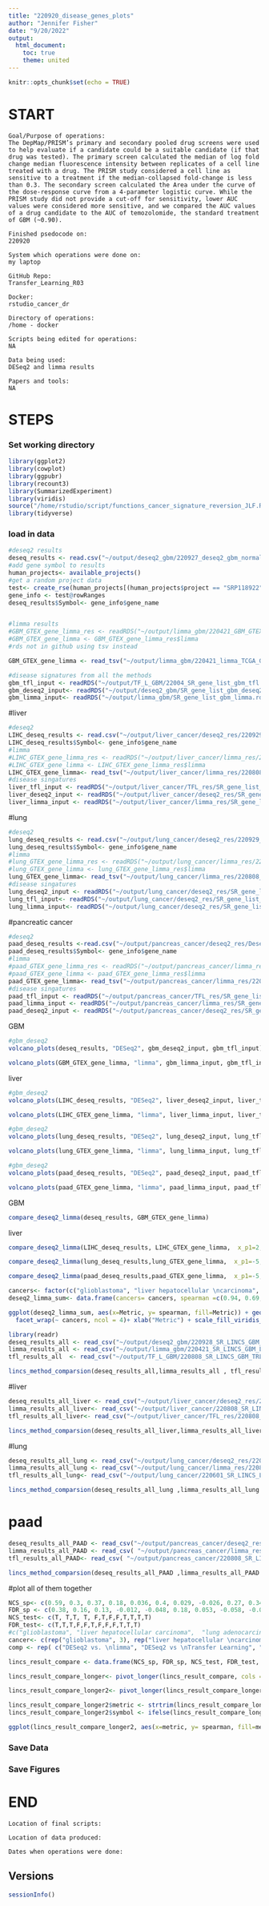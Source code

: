 ```yaml
---
title: "220920_disease_genes_plots"
author: "Jennifer Fisher"
date: "9/20/2022"
output:
  html_document:
    toc: true
    theme: united
---
```


```r
knitr::opts_chunk$set(echo = TRUE)
```


# START 
    Goal/Purpose of operations: 
    The DepMap/PRISM’s primary and secondary pooled drug screens were used to help evaluate if a candidate could be a suitable candidate (if that drug was tested). The primary screen calculated the median of log fold change median fluorescence intensity between replicates of a cell line treated with a drug. The PRISM study considered a cell line as sensitive to a treatment if the median-collapsed fold-change is less than 0.3. The secondary screen calculated the Area under the curve of the dose-response curve from a 4-parameter logistic curve. While the PRISM study did not provide a cut-off for sensitivity, lower AUC values were considered more sensitive, and we compared the AUC values of a drug candidate to the AUC of temozolomide, the standard treatment of GBM (~0.90).
    
    Finished psedocode on: 
    220920
    
    System which operations were done on:
    my laptop
    
    GitHub Repo:
    Transfer_Learning_R03
    
    Docker:
    rstudio_cancer_dr
    
    Directory of operations:
    /home - docker
    
    Scripts being edited for operations: 
    NA
    
    Data being used: 
    DESeq2 and limma results 
    
    Papers and tools:
    NA

# STEPS
### Set working directory 

```r
library(ggplot2)
library(cowplot)
library(ggpubr)
library(recount3)
library(SummarizedExperiment)
library(viridis)
source("/home/rstudio/script/functions_cancer_signature_reversion_JLF.R")
library(tidyverse)
```

### load in data

```r
#deseq2 results 
deseq_results <- read.csv("~/output/deseq2_gbm/220927_deseq2_gbm_normal_gtx_res.csv", sep=",")
#add gene symbol to results
human_projects<- available_projects()
#get a random project data
test<- create_rse(human_projects[(human_projects$project == "SRP118922"),])
gene_info <- test@rowRanges
deseq_results$Symbol<- gene_info$gene_name


#limma results
#GBM_GTEX_gene_limma_res <- readRDS("~/output/limma_gbm/220421_GBM_GTEX_gene_limma_res.rds")
#GBM_GTEX_gene_limma <- GBM_GTEX_gene_limma_res$limma
#rds not in github using tsv instead

GBM_GTEX_gene_limma <- read_tsv("~/output/limma_gbm/220421_limma_TCGA_GTEX_T_vs_NT_limma_results.tsv")

#disease signatures from all the methods 
gbm_tfl_input <- readRDS("~/output/TF_L_GBM/22004_SR_gene_list_gbm_tfl.rds")
gbm_deseq2_input<- readRDS("~/output/deseq2_gbm/SR_gene_list_gbm_deseq2.rds")
gbm_limma_input<- readRDS("~/output/limma_gbm/SR_gene_list_gbm_limma.rds")
```

#liver
```r
#deseq2
LIHC_deseq_results <- read.csv("~/output/liver_cancer/deseq2_res/220929_deseq2_lihc_normal_gtx_res.csv", sep=",")
LIHC_deseq_results$Symbol<- gene_info$gene_name
#limma
#LIHC_GTEX_gene_limma_res <- readRDS("~/output/liver_cancer/limma_res/220808_LIHC_GTEX_gene_limma_res.rds")
#LIHC_GTEX_gene_limma <- LIHC_GTEX_gene_limma_res$limma
LIHC_GTEX_gene_limma<- read_tsv("~/output/liver_cancer/limma_res/220808_limma_TCGA_GTEX_T_vs_NT_liver_cancer_limma_results.tsv")
#disease singatures 
liver_tfl_input <- readRDS("~/output/liver_cancer/TFL_res/SR_gene_list_liver_tfl.rds")
liver_deseq2_input <- readRDS("~/output/liver_cancer/deseq2_res/SR_gene_list_liver_deseq2.rds")
liver_limma_input <- readRDS("~/output/liver_cancer/limma_res/SR_gene_list_liver_limma.rds")
```

#lung
```r
#deseq2
lung_deseq_results <- read.csv("~/output/lung_cancer/deseq2_res/220929_deseq2_luad_normal_gtx_res.csv", sep=",")
lung_deseq_results$Symbol<- gene_info$gene_name
#limma
#lung_GTEX_gene_limma_res <- readRDS("~/output/lung_cancer/limma_res/220808_LUAD_GTEX_gene_limma_res.rds")
#lung_GTEX_gene_limma <- lung_GTEX_gene_limma_res$limma
lung_GTEX_gene_limma<- read_tsv("~/output/lung_cancer/limma_res/220808_limma_TCGA_GTEX_T_vs_NT_lung_cancer_limma_results.tsv")
#disease singatures 
lung_deseq2_input <- readRDS("~/output/lung_cancer/deseq2_res/SR_gene_list_luad_deseq2.rds")
lung_tfl_input<- readRDS("~/output/lung_cancer/deseq2_res/SR_gene_list_lung_tfl.rds")
lung_limma_input<- readRDS("~/output/lung_cancer/deseq2_res/SR_gene_list_lung_limma.rds")
```

#pancreatic cancer 
```r
#deseq2
paad_deseq_results <-read.csv("~/output/pancreas_cancer/deseq2_res/Deseq2_paad_normal_gtx_res.csv", sep= ",")
paad_deseq_results$Symbol<- gene_info$gene_name
#limma
#paad_GTEX_gene_limma_res <- readRDS("~/output/pancreas_cancer/limma_res/220808_PAAD_GTEX_gene_limma_res.rds")
#paad_GTEX_gene_limma <- paad_GTEX_gene_limma_res$limma
paad_GTEX_gene_limma<- read_tsv("~/output/pancreas_cancer/limma_res/220808_limma_TCGA_GTEX_T_vs_NT_pancreas_cancer_limma_results.tsv")
#disease singatures 
paad_tfl_input <- readRDS("~/output/pancreas_cancer/TFL_res/SR_gene_list_paad_tfl.rds")
paad_limma_input <- readRDS("~/output/pancreas_cancer/limma_res/SR_gene_list_paad_limma.rds")
paad_deseq2_input <- readRDS("~/output/pancreas_cancer/deseq2_res/SR_gene_list_paad_deseq2.rds")
```


GBM
```r
#gbm_deseq2
volcano_plots(deseq_results, "DESeq2", gbm_deseq2_input, gbm_tfl_input)
```



```r
volcano_plots(GBM_GTEX_gene_limma, "limma", gbm_limma_input, gbm_tfl_input)
```

liver 
```r
#gbm_deseq2
volcano_plots(LIHC_deseq_results, "DESeq2", liver_deseq2_input, liver_tfl_input)
```

```r
volcano_plots(LIHC_GTEX_gene_limma, "limma", liver_limma_input, liver_tfl_input)
```


```r
#gbm_deseq2
volcano_plots(lung_deseq_results, "DESeq2", lung_deseq2_input, lung_tfl_input)
```

```r
volcano_plots(lung_GTEX_gene_limma, "limma", lung_limma_input, lung_tfl_input)
```

```r
#gbm_deseq2
volcano_plots(paad_deseq_results, "DESeq2", paad_deseq2_input, paad_tfl_input)
```

```r
volcano_plots(paad_GTEX_gene_limma, "limma", paad_limma_input, paad_tfl_input)
```

GBM
```r
compare_deseq2_limma(deseq_results, GBM_GTEX_gene_limma)
```

liver
```r
compare_deseq2_limma(LIHC_deseq_results, LIHC_GTEX_gene_limma,  x_p1=2, y_p1=20, x_p2=100, y_p2=400)
```

```r
compare_deseq2_limma(lung_deseq_results,lung_GTEX_gene_limma,  x_p1=-5, y_p1=20, x_p2=100, y_p2=400)
```


```r
compare_deseq2_limma(paad_deseq_results,paad_GTEX_gene_limma,  x_p1=-5, y_p1=20, x_p2=25, y_p2=50)
```

```r
cancers<- factor(c("glioblastoma", "liver hepatocellular \ncarcinoma",  "lung \nadenocarcinoma", " pancreatic \nadenocarcinoma"), levels = c("glioblastoma", "liver hepatocellular \ncarcinoma",  "lung \nadenocarcinoma", " pancreatic \nadenocarcinoma"))
deseq2_limma_sum<- data.frame(cancers= cancers, spearman =c(0.94, 0.69, 0.81, 0.81, 0.72, 0.55, 0.61, 0.55), Metric = c(rep("logFC", 4), rep("Adj. p-value", 4)))
```

```r
ggplot(deseq2_limma_sum, aes(x=Metric, y= spearman, fill=Metric)) + geom_bar(stat="identity", position=position_dodge(), color = "black")+ ylab("Spearman Coefficient") +
  facet_wrap(~ cancers, ncol = 4)+ xlab("Metric") + scale_fill_viridis_d(option= "E") +theme(axis.text.x=element_blank(),axis.ticks.x=element_blank())
```

```r
library(readr)
deseq_results_all <- read_csv("~/output/deseq2_gbm/220928_SR_LINCS_GBM_DESEQ2_RES.csv")
limma_results_all <- read_csv("~/output/limma_gbm/220421_SR_LINCS_GBM_LIMMA_RES.csv")
tfl_results_all  <- read_csv("~/output/TF_L_GBM/220808_SR_LINCS_GBM_TRL_RES.csv")
```

```r
lincs_method_comparsion(deseq_results_all,limma_results_all , tfl_results_all, cell_line= "GI1")
```

#liver 
```r
deseq_results_all_liver <- read_csv("~/output/liver_cancer/deseq2_res/220929_SR_LINCS_LIHC_DESEQ2_RES.csv")
limma_results_all_liver<- read_csv("~/output/liver_cancer/220808_SR_LINCS_LIVER_LIMMA_RES.csv")
tfl_results_all_liver<- read_csv("~/output/liver_cancer/TFL_res/220808_SR_LINCS_LIVER_TFL_RES.csv")
```


```r
lincs_method_comparsion(deseq_results_all_liver,limma_results_all_liver , tfl_results_all_liver, cell_line= "HEPG2")
```

#lung 
```r
deseq_results_all_lung <- read_csv("~/output/lung_cancer/deseq2_res/220929_SR_LINCS_LUAD_DESEQ2_RES.csv")
limma_results_all_lung <- read_csv("~/output/lung_cancer/limma_res/220808_SR_LINCS_LUNG_LIMMA_RES.csv")
tfl_results_all_lung<- read_csv("~/output/lung_cancer/220601_SR_LINCS_LUNG_TFL_RES.csv")
```

```r
lincs_method_comparsion(deseq_results_all_lung ,limma_results_all_lung , tfl_results_all_lung, cell_line= "A529")
```

# paad 
```r
deseq_results_all_PAAD <- read_csv("~/output/pancreas_cancer/deseq2_res/220929_SR_LINCS_PAAD_DESEQ2_RES.csv")
limma_results_all_PAAD <- read_csv( "~/output/pancreas_cancer/limma_res/220808_SR_LINCS_PANCREAS_LIMMA_RES.csv")
tfl_results_all_PAAD<- read_csv( "~/output/pancreas_cancer/220808_SR_LINCS_PANCREAS_TFL_RES.csv")
```

```r
lincs_method_comparsion(deseq_results_all_PAAD ,limma_results_all_PAAD , tfl_results_all_PAAD, cell_line= "YAPC")
```


#plot all of them together


```r
NCS_sp<- c(0.59, 0.3, 0.37, 0.18, 0.036, 0.4, 0.029, -0.026, 0.27, 0.34, 0.28, 0.36)
FDR_sp <- c(0.38, 0.16, 0.13, -0.012, -0.048, 0.18, 0.053, -0.058, -0.036, 0.12, 0.16, 0.23)
NCS_test<- c(T, T,T, T, F,T,F,F,T,T,T,T)
FDR_test<- c(T,T,T,F,F,T,F,F,F,T,T,T)
#c("glioblastoma", "liver hepatocellular carcinoma",  "lung adenocarcinoma", " pancreatic adenocarcinoma")
cancer<- c(rep("glioblastoma", 3), rep("liver hepatocellular \ncarcinoma", 3), rep("lung \nadenocarcinoma", 3), rep("pancreatic \nadenocarcinoma", 3))
comp <- rep( c("DESeq2 vs. \nlimma", "DESeq2 vs \nTransfer Learning", "limma vs \nTransfer Learning"), 8)

lincs_result_compare <- data.frame(NCS_sp, FDR_sp, NCS_test, FDR_test, cancer, comp)
```

```r
lincs_result_compare_longer<- pivot_longer(lincs_result_compare, cols = c(NCS_sp, FDR_sp), values_to = "spearman", names_to = "metric_1")
```

```r
lincs_result_compare_longer2<- pivot_longer(lincs_result_compare_longer, cols = c(NCS_test, FDR_test), values_to = "Significant", names_to = "metric_2")
```

```r
lincs_result_compare_longer2$metric <- strtrim(lincs_result_compare_longer2$metric_1, 3)
lincs_result_compare_longer2$symbol <- ifelse(lincs_result_compare_longer2$Significant == TRUE, "*", "")
```


```r
ggplot(lincs_result_compare_longer2, aes(x=metric, y= spearman, fill=metric)) + geom_bar(stat="identity", position=position_dodge(), color = "black")+ ylab("Spearman Coefficient") + xlab("Metric")  +theme(axis.text.x=element_blank(),axis.ticks.x=element_blank()) +facet_grid( comp ~ cancer) + scale_fill_viridis_d(option= "E")
```


### Save Data
### Save Figures
    
# END
    Location of final scripts:
    
    Location of data produced:
    
    Dates when operations were done:
    
## Versions
```r
sessionInfo()
```



